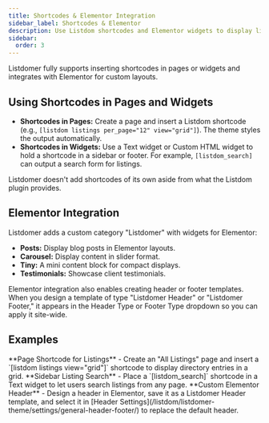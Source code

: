 ```yaml
---
title: Shortcodes & Elementor Integration
sidebar_label: Shortcodes & Elementor
description: Use Listdom shortcodes and Elementor widgets to display listings and design headers or footers.
sidebar:
  order: 3
---
```


Listdomer fully supports inserting shortcodes in pages or widgets and integrates with Elementor for custom layouts.

## Using Shortcodes in Pages and Widgets

- **Shortcodes in Pages:** Create a page and insert a Listdom shortcode (e.g., `[listdom listings per_page="12" view="grid"]`). The theme styles the output automatically.
- **Shortcodes in Widgets:** Use a Text widget or Custom HTML widget to hold a shortcode in a sidebar or footer. For example, `[listdom_search]` can output a search form for listings.

<Aside type="note">Listdomer doesn't add shortcodes of its own aside from what the Listdom plugin provides.</Aside>

## Elementor Integration

Listdomer adds a custom category "Listdomer" with widgets for Elementor:

- **Posts:** Display blog posts in Elementor layouts.
- **Carousel:** Display content in slider format.
- **Tiny:** A mini content block for compact displays.
- **Testimonials:** Showcase client testimonials.

Elementor integration also enables creating header or footer templates. When you design a template of type "Listdomer Header" or "Listdomer Footer," it appears in the Header Type or Footer Type dropdown so you can apply it site-wide.

## Examples

<CardGrid>
  <Card>**Page Shortcode for Listings** - Create an "All Listings" page and insert a `[listdom listings view="grid"]` shortcode to display directory entries in a grid.</Card>
  <Card>**Sidebar Listing Search** - Place a `[listdom_search]` shortcode in a Text widget to let users search listings from any page.</Card>
  <Card>**Custom Elementor Header** - Design a header in Elementor, save it as a Listdomer Header template, and select it in [Header Settings](/listdom/listdomer-theme/settings/general-header-footer/) to replace the default header.</Card>
</CardGrid>

